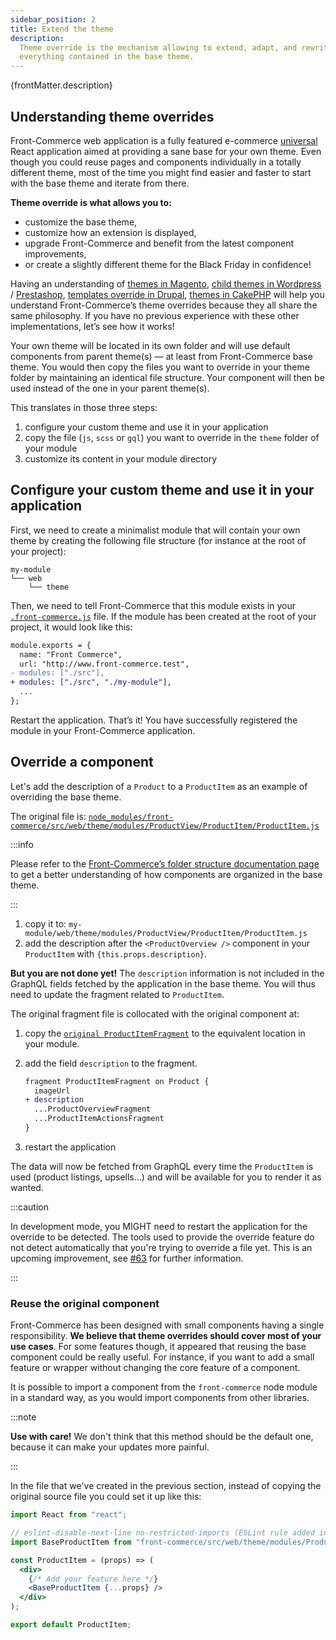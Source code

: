 ```yaml
---
sidebar_position: 2
title: Extend the theme
description:
  Theme override is the mechanism allowing to extend, adapt, and rewrite almost
  everything contained in the base theme.
---
```


<p>{frontMatter.description}</p>

## Understanding theme overrides

Front-Commerce web application is a fully featured e-commerce
[universal](https://cdb.reacttraining.com/universal-javascript-4761051b7ae9)
React application aimed at providing a sane base for your own theme. Even though
you could reuse pages and components individually in a totally different theme,
most of the time you might find easier and faster to start with the base theme
and iterate from there.

**Theme override is what allows you to:**

- customize the base theme,
- customize how an extension is displayed,
- upgrade Front-Commerce and benefit from the latest component improvements,
- or create a slightly different theme for the Black Friday in confidence!

Having an understanding of
[themes in Magento](https://devdocs.magento.com/guides/v2.3/frontend-dev-guide/templates/template-overview.html),
[child themes in Wordpress](https://developer.wordpress.org/themes/advanced-topics/child-themes/)
/
[Prestashop](https://devdocs.prestashop.com/1.7/themes/reference/template-inheritance/parent-child-feature/),
[templates override in Drupal](https://www.drupal.org/docs/8/theming/twig/working-with-twig-templates),
[themes in CakePHP](https://book.cakephp.org/3.0/en/views/themes.html) will help
you understand Front-Commerce’s theme overrides because they all share the same
philosophy. If you have no previous experience with these other implementations,
let’s see how it works!

Your own theme will be located in its own folder and will use default components
from parent theme(s) — at least from Front-Commerce base theme. You would then
copy the files you want to override in your theme folder by maintaining an
identical file structure. Your component will then be used instead of the one in
your parent theme(s).

This translates in those three steps:

1. configure your custom theme and use it in your application
2. copy the file (`js`, `scss` or `gql`) you want to override in the `theme`
   folder of your module
3. customize its content in your module directory

## Configure your custom theme and use it in your application

First, we need to create a minimalist module that will contain your own theme by
creating the following file structure (for instance at the root of your
project):

```
my-module
└── web
    └── theme
```

Then, we need to tell Front-Commerce that this module exists in your
[`.front-commerce.js`](/docs/2.x/reference/front-commerce-js) file. If the
module has been created at the root of your project, it would look like this:

```diff title="./front-commerce.js"
module.exports = {
  name: "Front Commerce",
  url: "http://www.front-commerce.test",
- modules: ["./src"],
+ modules: ["./src", "./my-module"],
  ...
};
```

Restart the application. That’s it! You have successfully registered the module
in your Front-Commerce application.

## Override a component

Let's add the description of a `Product` to a `ProductItem` as an example of
overriding the base theme.

The original file is:
[`node_modules/front-commerce/src/web/theme/modules/ProductView/ProductItem/ProductItem.js`](https://gitlab.blackswift.cloud/front-commerce/front-commerce/-/blob/784684ce56cca69ca5c2e42d5d421a8c0b4bb9c3/src/web/theme/modules/ProductView/ProductItem/ProductItem.js)

:::info

Please refer to the
[Front-Commerce’s folder structure documentation page](/docs/2.x/concepts/front-commerce-folder-structure)
to get a better understanding of how components are organized in the base theme.

:::

1. copy it to:
   `my-module/web/theme/modules/ProductView/ProductItem/ProductItem.js`
2. add the description after the `<ProductOverview />` component in your
   `ProductItem` with `{this.props.description}`.

**But you are not done yet!** The `description` information is not included in
the GraphQL fields fetched by the application in the base theme. You will thus
need to update the fragment related to `ProductItem`.

The original fragment file is collocated with the original component at:

1. copy the
   [`original ProductItemFragment`](https://gitlab.blackswift.cloud/front-commerce/front-commerce/-/blob/784684ce56cca69ca5c2e42d5d421a8c0b4bb9c3/src/web/theme/modules/ProductView/ProductItem/ProductItemFragment.gql)
   to the equivalent location in your module.
1. add the field `description` to the fragment.

   ```diff title="my-module/web/theme/modules/ProductView/ProductItem/ProductItemFragment.gql"
   fragment ProductItemFragment on Product {
     imageUrl
   + description
     ...ProductOverviewFragment
     ...ProductItemActionsFragment
   }
   ```

1. restart the application

The data will now be fetched from GraphQL every time the `ProductItem` is used
(product listings, upsells…) and will be available for you to render it as
wanted.

:::caution

In development mode, you MIGHT need to restart the application for the override
to be detected. The tools used to provide the override feature do not detect
automatically that you're trying to override a file yet. This is an upcoming
improvement, see
[#63](https://gitlab.blackswift.cloud/front-commerce/front-commerce/issues/63)
for further information.

:::

### Reuse the original component

Front-Commerce has been designed with small components having a single
responsibility. **We believe that theme overrides should cover most of your use
cases**. For some features though, it appeared that reusing the base component
could be really useful. For instance, if you want to add a small feature or
wrapper without changing the core feature of a component.

It is possible to import a component from the `front-commerce` node module in a
standard way, as you would import components from other libraries.

:::note

**Use with care!** We don't think that this method should be the default one,
because it can make your updates more painful.

:::

In the file that we've created in the previous section, instead of copying the
original source file you could set it up like this:

```jsx title="my-module/web/theme/modules/ProductView/ProductItem/ProductItem.js"
import React from "react";

// eslint-disable-next-line no-restricted-imports (ESLint rule added in 2.19.0)
import BaseProductItem from "front-commerce/src/web/theme/modules/ProductView/ProductItem/ProductItem.js";

const ProductItem = (props) => (
  <div>
    {/* Add your feature here */}
    <BaseProductItem {...props} />
  </div>
);

export default ProductItem;
```
